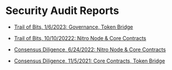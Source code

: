 # Security Audit Reports

- [Trail of Bits, 1/6/2023: Governance, Token Bridge ](https://github.com/ArbitrumFoundation/governance/audits/trail_of_bits_governance_report_1_6_2023.pdf)

- [Trail of Bits, 10/10/20222: Nitro Node & Core Contracts](https://github.com/OffchainLabs/nitro/audits/Trail_Of_Bits_Nitro_10_2022.pdf)

- [ Consensus Diligence, 6/24/2022: Nitro Node & Core Contracts](https://github.com/OffchainLabs/nitro/audits/ConsenSys_Diligence_Nitro_Contracts_5_2022.pdf)

- [ Consensus Diligence, 11/5/2021: Core Contracts, Token Bridge](https://github.com/OffchainLabs/nitro/audits/ConsenSys_Diligence_Arbitrum_Contracts_11_2021)
